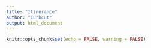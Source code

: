 ```yaml
---
title: "Itinérance"
author: "Curbcut"
output: html_document
---
```



```r
knitr::opts_chunk$set(echo = FALSE, warning = FALSE)
```
